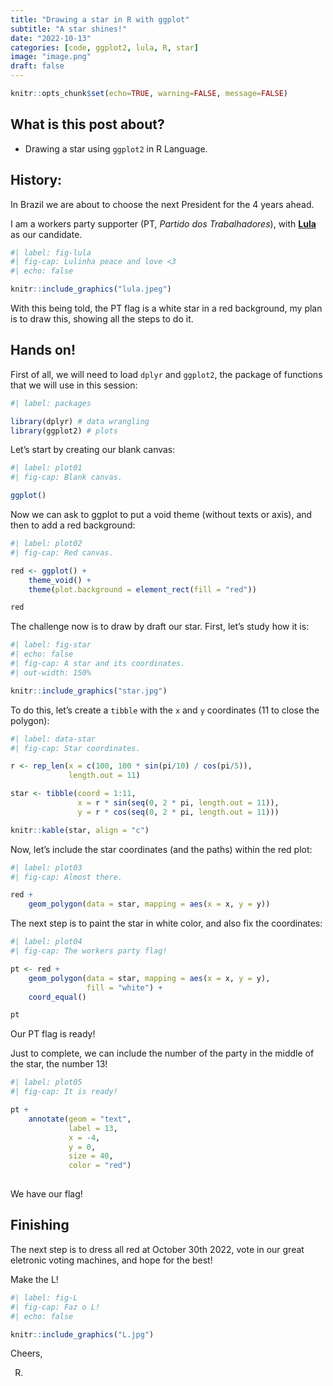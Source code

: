 ```yaml
---
title: "Drawing a star in R with ggplot"
subtitle: "A star shines!"
date: "2022-10-13"
categories: [code, ggplot2, lula, R, star]
image: "image.png"
draft: false
---
```


```r
knitr::opts_chunk$set(echo=TRUE, warning=FALSE, message=FALSE)
```

## What is this post about?

- Drawing a star using `ggplot2` in R Language.


## History:

In Brazil we are about to choose the next President for the 4 years ahead.

I am a workers party supporter (PT, *Partido dos Trabalhadores*), with **[Lula](https://twitter.com/LulaOficial)** as our candidate.

```r
#| label: fig-lula
#| fig-cap: Lulinha peace and love <3
#| echo: false

knitr::include_graphics("lula.jpeg")

```

With this being told, the PT flag is a white star in a red background, my plan is to draw this, showing all the steps to do it.


## Hands on!

First of all, we will need to load `dplyr` and `ggplot2`, the package of functions that we will use in this session:

```r
#| label: packages

library(dplyr) # data wrangling
library(ggplot2) # plots

```

Let's start by creating our blank canvas:

```r
#| label: plot01
#| fig-cap: Blank canvas.

ggplot()

```

Now we can ask to ggplot to put a void theme (without texts or axis), and then to add a red background:

```r
#| label: plot02
#| fig-cap: Red canvas.

red <- ggplot() +
	theme_void() +
	theme(plot.background = element_rect(fill = "red"))

red

```

The challenge now is to draw by draft our star. First, let's study how it is:

```r
#| label: fig-star
#| echo: false
#| fig-cap: A star and its coordinates.
#| out-width: 150%

knitr::include_graphics("star.jpg")

```

To do this, let's create a `tibble` with the `x` and `y` coordinates (11 to close the polygon):

```r
#| label: data-star
#| fig-cap: Star coordinates.

r <- rep_len(x = c(100, 100 * sin(pi/10) / cos(pi/5)), 
			 length.out = 11)

star <- tibble(coord = 1:11,
			   x = r * sin(seq(0, 2 * pi, length.out = 11)),
			   y = r * cos(seq(0, 2 * pi, length.out = 11)))

knitr::kable(star, align = "c")

```

Now, let's include the star coordinates (and the paths) within the red plot:

```r
#| label: plot03
#| fig-cap: Almost there.

red +
	geom_polygon(data = star, mapping = aes(x = x, y = y))

```

The next step is to paint the star in white color, and also fix the coordinates:

```r
#| label: plot04
#| fig-cap: The workers party flag!

pt <- red +
	geom_polygon(data = star, mapping = aes(x = x, y = y),
				 fill = "white") +
	coord_equal()

pt 

```

Our PT flag is ready!

Just to complete, we can include the number of the party in the middle of the star, the number 13!

```r
#| label: plot05
#| fig-cap: It is ready!

pt +
	annotate(geom = "text",
			 label = 13,
			 x = -4,
			 y = 0,
			 size = 40,
			 color = "red")
	
```

We have our flag! 


## Finishing

The next step is to dress all red at October 30th 2022, vote in our great eletronic voting machines, and hope for the best!

Make the L!

```r
#| label: fig-L
#| fig-cap: Faz o L!
#| echo: false

knitr::include_graphics("L.jpg")

```

Cheers,

R.

